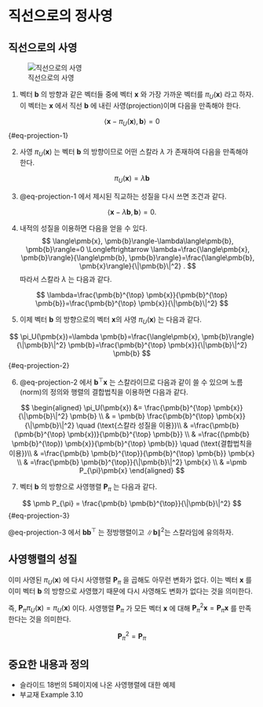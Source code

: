 # 직선으로의 정사영  {#projection_1}



## 직선으로의 사영

![직선으로의 사영](../images/projection_line.png){width=80%, #fig-projection-line}

1. 벡터 $\pmb b$ 의 방향과 같은 벡터들 중에 벡터 $\pmb x$ 와 가장 가까운 벡터를 $\pi_U(\pmb x)$ 라고 하자. 이 벡터는 $\pmb x$ 에서 직선 $\pmb b$ 에 내린 사영(projection)이며 다음을 만족해야 한다. 

$$
\left\langle\pmb{x}-\pi_U(\pmb{x}), \pmb{b}\right\rangle=0
$$ {#eq-projection-1}



2. 사영 $\pi_U(\pmb x)$ 는 벡터 $\pmb b$ 의 방향이므로 어떤 스칼라 $\lambda$ 가 존재하여 다음을 만족해야 한다.

$$
\pi_U(\pmb{x})=\lambda \pmb{b}
$$

3. @eq-projection-1 에서 제시된 직교하는 성질을 다시 쓰면 조건과 같다.

$$
\langle\pmb{x}-\lambda \pmb{b}, \pmb{b}\rangle=0 .
$$

4. 내적의 성질을 이용하면 다음을 얻을 수 있다.
$$
\langle\pmb{x}, \pmb{b}\rangle-\lambda\langle\pmb{b}, \pmb{b}\rangle=0 \Longleftrightarrow \lambda=\frac{\langle\pmb{x}, \pmb{b}\rangle}{\langle\pmb{b}, \pmb{b}\rangle}=\frac{\langle\pmb{b}, \pmb{x}\rangle}{\|\pmb{b}\|^2} .
$$
    따라서 스칼라 $\lambda$ 는 다음과 같다.

$$
\lambda=\frac{\pmb{b}^{\top} \pmb{x}}{\pmb{b}^{\top} \pmb{b}}=\frac{\pmb{b}^{\top} \pmb{x}}{\|\pmb{b}\|^2}
$$

5. 이제 벡터 $\pmb b$ 의 방향으로의 벡터 $\pmb x$의 사영 $\pi_U(\pmb x)$ 는 다음과 같다.

$$
\pi_U(\pmb{x})=\lambda \pmb{b}=\frac{\langle\pmb{x}, \pmb{b}\rangle}{\|\pmb{b}\|^2} \pmb{b}=\frac{\pmb{b}^{\top} \pmb{x}}{\|\pmb{b}\|^2} \pmb{b}
$$ {#eq-projection-2}


6. @eq-projection-2 에서 $\pmb{b}^{\top} \pmb{x}$ 는 스칼라이므로 다음과 같이 쓸 수 있으며 노름(norm)의 정의와 행렬의 결합법칙을 이용하면 다음과 같다.

$$ 
\begin{aligned}
\pi_U(\pmb{x}) &= \frac{\pmb{b}^{\top} \pmb{x}}{\|\pmb{b}\|^2} \pmb{b} \\
& = \pmb{b} \frac{\pmb{b}^{\top} \pmb{x}}{\|\pmb{b}\|^2} \quad (\text{스칼라 성질을 이용})\\
& =\frac{\pmb{b} (\pmb{b}^{\top} \pmb{x})}{\pmb{b}^{\top} \pmb{b}} \\ 
& =\frac{(\pmb{b} \pmb{b}^{\top}) \pmb{x}}{\pmb{b}^{\top} \pmb{b}}  \quad (\text{결합법칙을 이용})\\
& =\frac{\pmb{b} \pmb{b}^{\top}}{\pmb{b}^{\top} \pmb{b}} \pmb{x} \\
& =\frac{\pmb{b} \pmb{b}^{\top}}{\|\pmb{b}\|^2} \pmb{x} \\
& =\pmb P_{\pi}\pmb{x}
\end{aligned}
$$

7. 벡터 $\pmb b$ 의 방향으로 사영행렬  $\pmb P_{\pi}$ 는 다음과 같다.

$$
\pmb P_{\pi} = \frac{\pmb{b} \pmb{b}^{\top}}{\|\pmb{b}\|^2} 
$$ {#eq-projection-3}


@eq-projection-3 에서 $\pmb{b} \pmb{b}^{\top}$   는 정방행렬이고 $\|\pmb{b}\|^2$는 스칼라임에 유의하자.

::: {.callout-important}

## 사영행렬의 성질

이미 사영된 $\pi_U(\boldsymbol{x})$ 에 다시 사영행렬 $\boldsymbol{P}_\pi$ 을 곱해도
아무런 변화가 없다.  이는 벡터 $\pmb x$ 를 이미 벡터 $\pmb b$ 의 방향으로 사영했기 때문에 다시 사영해도 변화가 없다는 것을 의미한다.


즉, $\boldsymbol{P}_\pi \pi_U(\boldsymbol{x})=\pi_U(\boldsymbol{x})$ 이다. 사영행렬 $\boldsymbol{P}_\pi$ 가 모든 벡터 $\boldsymbol{x}$ 에 대해 $\boldsymbol{P}_\pi^2 \boldsymbol{x}=\boldsymbol{P}_\pi \boldsymbol{x}$ 를 만족한다는 것을 의미한다.

$$ \boldsymbol{P}_\pi^2 = \boldsymbol{P}_\pi $$

:::


## 중요한 내용과 정의 

- 슬라이드 18번의 5페이지에 나온 사영행렬에 대한 예제
- 부교재 Example 3.10 
